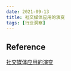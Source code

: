 ```yaml
---
date: 2021-09-13
title: 社交媒体应用的演变
tags: [行业洞察]
---
```


## Reference

[社交媒体应用的演变](https://www.appannie.com/cn/go/the-evolution-of-social-media-apps?utm_source=appannie&utm_medium=email&utm_campaign=apac-emailoneoff-202109-202109-social-report-edm&utm_content=email-&sfdcid=7016F000001Yiwd&mkt_tok=MDcxLVFFRC0yODQAAAF_YfRKPz77bO7fKc4g0xGut6CK3aF7_TdaWghRGYPpBYShs_FWFrgUAie5yr9RBloeChBL-jbf-Vlzyv6FJto2fIbPzqsWY7YBx0752tO7bmcBQTY)
